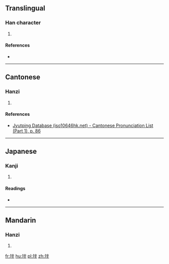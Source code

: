 ==Translingual==

===Han character===
{{Han char|rn=32|rad=土|as=05|sn=8|four=4915<sub>0</sub>|canj=土火手 (GFQ)|ids=⿰[[土]][[半]]}}

# {{defn|Han|sort=土05}}

====References====
* {{Han ref|kx=0226.120|dkj=04967|dj=0461.260|hdz=10435.010|uh=5762|ud=22370|bh=CBFE|bd=52222}}

----

==Cantonese==

===Hanzi===
{{yue-hanzi|jyut=[[bun3]]|y=bun3}}

# {{defn|lang=yue|sort=土05}}

====References====
* [http://www.iso10646hk.net/jp/document/download.jsp Jyutping Database (iso10646hk.net) - Cantonese Pronunciation List (Part 1), p. 86]

----

==Japanese==

===Kanji===
{{ja-kanji|grade=|rs=土05}}

# {{defn|lang=ja|sort=土05}}

====Readings====
* {{ja-readings|on=[[はん]] (han), [[ばん]] (ban)|kun=[[たひらか]] (tahiraka), [[ちり]] (chiri)}}

----

==Mandarin==

===Hanzi===
{{cmn-hanzi|pin=[[pǎn]] ([[pan3]])|wg=p'an<sup>3</sup>}}

# {{defn|lang=cmn|sort=土05}}

[[fr:坢]]
[[hu:坢]]
[[pl:坢]]
[[zh:坢]]